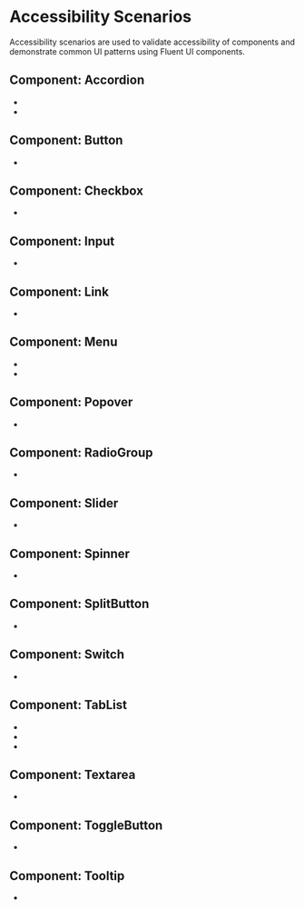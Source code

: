 
<Meta title="Concepts/Developer/Accessibility/Scenarios" />

# Accessibility Scenarios

Accessibility scenarios are used to validate accessibility of components and demonstrate common UI patterns using Fluent UI components.

## Component: Accordion

- <FullscreenLink content="Accordion / Personal form" parent={parentPath} story="personal-form-accordion" />
- <FullscreenLink content="Accordion / FAQ" parent={parentPath} story="faq-accordion" />

## Component: Button

- <FullscreenLink content="Button / Messenger" parent={parentPath} story="messenger-buttons" />

## Component: Checkbox

- <FullscreenLink
    content="Checkbox / Questionnaire about food"
    parent={parentPath}
    story="questionnaire-about-food-checkboxes"
  />

## Component: Input

- <FullscreenLink content="Input / Ticket order form" parent={parentPath} story="ticket-order-form-inputs" />

## Component: Link

- <FullscreenLink content="Link / Site navigation" parent={parentPath} story="site-navigation-links" />

## Component: Menu

- <FullscreenLink content="Menu / Profile menu" parent={parentPath} story="profile-menu" />
- <FullscreenLink content="Menu / Menu with split item" parent={parentPath} story="menu-with-split-item" />

## Component: Popover

- <FullscreenLink content="Popover / Add people" parent={parentPath} story="add-people-popover" />

## Component: RadioGroup

- <FullscreenLink
    content="RadioGroup / Questionnaire about transportation"
    parent={parentPath}
    story="questionnaire-about-transportation-radios"
  />

## Component: Slider

- <FullscreenLink content="Slider / Sound control" parent={parentPath} story="sound-control-sliders" />

## Component: Spinner

- <FullscreenLink content="Spinner / Posts loading" parent={parentPath} story="posts-loading-spinner" />

## Component: SplitButton

- <FullscreenLink content="SplitButton / Event reminder" parent={parentPath} story="event-reminder-split-button" />

## Component: Switch

- <FullscreenLink content="Switch / Device controls" parent={parentPath} story="device-controls-switches" />

## Component: TabList

- <FullscreenLink
    content="TabList / Mail settings with horizontal tablist"
    parent={parentPath}
    story="mail-settings-horizontal-tab-list"
  />
- <FullscreenLink
    content="TabList / Mail settings with vertical tablist"
    parent={parentPath}
    story="mail-settings-vertical-tab-list"
  />
- <FullscreenLink
    content="TabList / Mail settings with overflow tablist"
    parent={parentPath}
    story="mail-settings-overflow-tab-list"
  />

## Component: Textarea

- <FullscreenLink
    content="Textarea / Questionnaire about customer experience"
    parent={parentPath}
    story="questionnaire-about-customer-experience-textareas"
  />

## Component: ToggleButton

- <FullscreenLink content="ToggleButton / Device controls" parent={parentPath} story="device-controls-toggle-buttons" />

## Component: Tooltip

- <FullscreenLink content="Tooltip / Buttons with tooltip" parent={parentPath} story="buttons-with-tooltip" />
